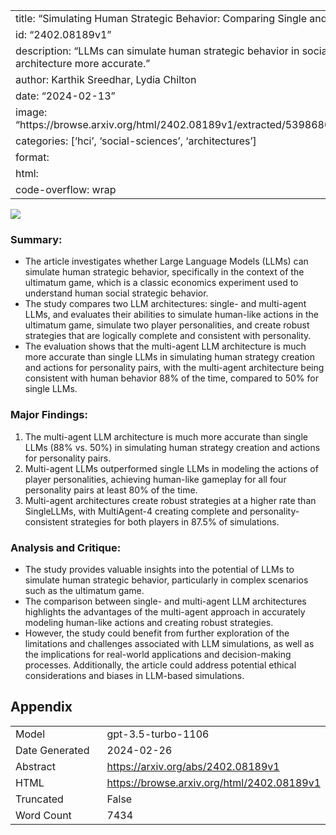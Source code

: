 
---
title: "Simulating Human Strategic Behavior: Comparing Single and Multi-agent LLMs"
id: "2402.08189v1"
description: "LLMs can simulate human strategic behavior in social settings, with multi-agent architecture more accurate."
author: Karthik Sreedhar, Lydia Chilton
date: "2024-02-13"
image: "https://browse.arxiv.org/html/2402.08189v1/extracted/5398680/figures/singleLLMsim.png"
categories: ['hci', 'social-sciences', 'architectures']
format:
  html:
    code-overflow: wrap
---

![](https://browse.arxiv.org/html/2402.08189v1/extracted/5398680/figures/singleLLMsim.png)

### Summary:
- The article investigates whether Large Language Models (LLMs) can simulate human strategic behavior, specifically in the context of the ultimatum game, which is a classic economics experiment used to understand human social strategic behavior.
- The study compares two LLM architectures: single- and multi-agent LLMs, and evaluates their abilities to simulate human-like actions in the ultimatum game, simulate two player personalities, and create robust strategies that are logically complete and consistent with personality.
- The evaluation shows that the multi-agent LLM architecture is much more accurate than single LLMs in simulating human strategy creation and actions for personality pairs, with the multi-agent architecture being consistent with human behavior 88% of the time, compared to 50% for single LLMs.

### Major Findings:
1. The multi-agent LLM architecture is much more accurate than single LLMs (88% vs. 50%) in simulating human strategy creation and actions for personality pairs.
2. Multi-agent LLMs outperformed single LLMs in modeling the actions of player personalities, achieving human-like gameplay for all four personality pairs at least 80% of the time.
3. Multi-agent architectures create robust strategies at a higher rate than SingleLLMs, with MultiAgent-4 creating complete and personality-consistent strategies for both players in 87.5% of simulations.

### Analysis and Critique:
- The study provides valuable insights into the potential of LLMs to simulate human strategic behavior, particularly in complex scenarios such as the ultimatum game.
- The comparison between single- and multi-agent LLM architectures highlights the advantages of the multi-agent approach in accurately modeling human-like actions and creating robust strategies.
- However, the study could benefit from further exploration of the limitations and challenges associated with LLM simulations, as well as the implications for real-world applications and decision-making processes. Additionally, the article could address potential ethical considerations and biases in LLM-based simulations.

## Appendix

|          |          |
|----------|----------|
| Model     | gpt-3.5-turbo-1106       |
| Date Generated     | 2024-02-26       |
| Abstract | [https://arxiv.org/abs/2402.08189v1](https://arxiv.org/abs/2402.08189v1)        |
| HTML     | [https://browse.arxiv.org/html/2402.08189v1](https://browse.arxiv.org/html/2402.08189v1)       |
| Truncated       | False       |
| Word Count       | 7434       |